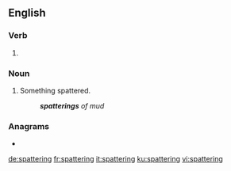 ==English==

===Verb===
{{head|en|present participle}}

# {{present participle of|spatter|lang=en|nocat=1}}

===Noun===
{{en-noun}}

# Something spattered.
#: '''''spatterings''' of mud''

===Anagrams===
* {{l|en|patterings}}

[[de:spattering]]
[[fr:spattering]]
[[it:spattering]]
[[ku:spattering]]
[[vi:spattering]]